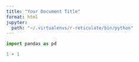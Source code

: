 ```yaml
---
title: "Your Document Title"
format: html
jupyter: 
  path: "~/.virtualenvs/r-reticulate/bin/python"
---
```


```python
import pandas as pd

1 + 1
```
